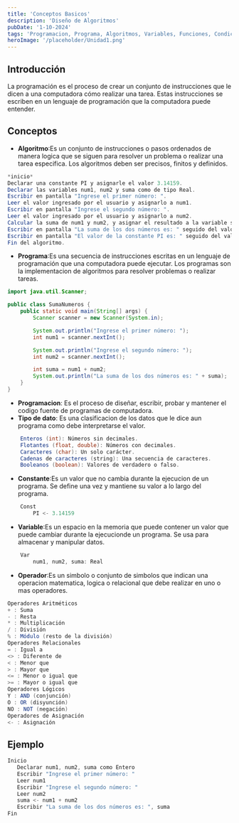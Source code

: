 ---
title: 'Conceptos Basicos'
description: 'Diseño de Algoritmos'
pubDate: '1-10-2024'
tags: 'Programacion, Programa, Algoritmos, Variables, Funciones, Condicionales, Lenguajes de Programación, Java'
heroImage: '/placeholder/Unidad1.png'
---

## Introducción

La programación es el proceso de crear un conjunto de instrucciones que
le dicen a una computadora cómo realizar una tarea. Estas instrucciones
se escriben en un lenguaje de programación que la computadora puede entender.

## Conceptos

- **Algoritmo**:Es un conjunto de instrucciones o pasos ordenados de manera logica que se siguen
  para resolver un problema o realizar una tarea especifica. Los algoritmos deben ser precisos, finitos y definidos.

```java
*inicio*
Declarar una constante PI y asignarle el valor 3.14159.
Declarar las variables num1, num2 y suma como de tipo Real.
Escribir en pantalla "Ingrese el primer número: ".
Leer el valor ingresado por el usuario y asignarlo a num1.
Escribir en pantalla "Ingrese el segundo número: ".
Leer el valor ingresado por el usuario y asignarlo a num2.
Calcular la suma de num1 y num2, y asignar el resultado a la variable suma.
Escribir en pantalla "La suma de los dos números es: " seguido del valor de suma.
Escribir en pantalla "El valor de la constante PI es: " seguido del valor de PI.
Fin del algoritmo.
```

- **Programa**:Es una secuencia de instrucciones escritas en un lenguaje de programación que una computadora
  puede ejecutar. Los programas son la implementacion de algoritmos para resolver problemas o realizar tareas.

```java
import java.util.Scanner;

public class SumaNumeros {
    public static void main(String[] args) {
        Scanner scanner = new Scanner(System.in);

        System.out.println("Ingrese el primer número: ");
        int num1 = scanner.nextInt();

        System.out.println("Ingrese el segundo número: ");
        int num2 = scanner.nextInt();

        int suma = num1 + num2;
        System.out.println("La suma de los dos números es: " + suma);
    }
}
```

- **Programacion**: Es el proceso de diseñar, escribir, probar y mantener el codigo
  fuente de programas de computadora.
- **Tipo de dato**: Es una clasificacion de los datos que le dice aun programa como debe interpretarse el valor.

```java
    Enteros (int): Números sin decimales.
    Flotantes (float, double): Números con decimales.
    Caracteres (char): Un solo carácter.
    Cadenas de caracteres (string): Una secuencia de caracteres.
    Booleanos (boolean): Valores de verdadero o falso.
```

- **Constante**:Es un valor que no cambia durante la ejecucion de un programa. Se define una vez y mantiene
  su valor a lo largo del programa.

```java
    Const
        PI <- 3.14159
```

- **Variable**:Es un espacio en la memoria que puede contener un valor que puede cambiar durante la ejecucionde un programa.
  Se usa para almacenar y manipular datos.

```java
    Var
        num1, num2, suma: Real
```

- **Operador**:Es un simbolo o conjunto de simbolos que indican una operacion matematica, logica o relacional
  que debe realizar en uno o mas operadores.

```java
Operadores Aritméticos
+ : Suma
- : Resta
* : Multiplicación
/ : División
% : Módulo (resto de la división)
Operadores Relacionales
= : Igual a
<> : Diferente de
< : Menor que
> : Mayor que
<= : Menor o igual que
>= : Mayor o igual que
Operadores Lógicos
Y : AND (conjunción)
O : OR (disyunción)
NO : NOT (negación)
Operadores de Asignación
<- : Asignación
```

## Ejemplo

```java
Inicio
   Declarar num1, num2, suma como Entero
   Escribir "Ingrese el primer número: "
   Leer num1
   Escribir "Ingrese el segundo número: "
   Leer num2
   suma <- num1 + num2
   Escribir "La suma de los dos números es: ", suma
Fin
```
